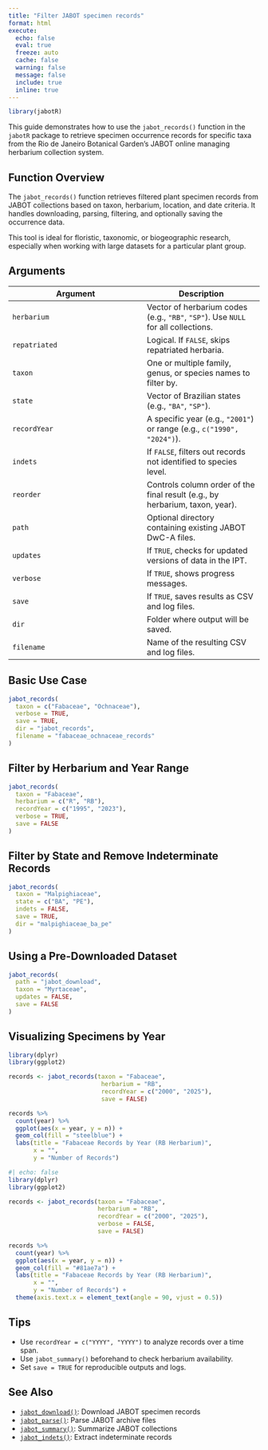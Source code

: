 ```yaml
---
title: "Filter JABOT specimen records"
format: html
execute:
  echo: false
  eval: true
  freeze: auto
  cache: false
  warning: false
  message: false
  include: true
  inline: true
---
```


```r
library(jabotR)
```

This guide demonstrates how to use the `jabot_records()` function in the `jabotR` package to retrieve specimen occurrence records for specific taxa from the Rio de Janeiro Botanical Garden's JABOT online managing herbarium collection system.

## Function Overview

The `jabot_records()` function retrieves filtered plant specimen records from JABOT collections based on taxon, herbarium, location, and date criteria. It handles downloading, parsing, filtering, and optionally saving the occurrence data.

This tool is ideal for floristic, taxonomic, or biogeographic research, especially when working with large datasets for a particular plant group.

## Arguments

| Argument      | Description |
|---------------|-------------|
| `herbarium`   | Vector of herbarium codes (e.g., `"RB"`, `"SP"`). Use `NULL` for all collections. |
| `repatriated` | Logical. If `FALSE`, skips repatriated herbaria. |
| `taxon`       | One or multiple family, genus, or species names to filter by. |
| `state`       | Vector of Brazilian states (e.g., `"BA"`, `"SP"`). |
| `recordYear`  | A specific year (e.g., `"2001"`) or range (e.g., `c("1990", "2024")`). |
| `indets`      | If `FALSE`, filters out records not identified to species level. |
| `reorder`     | Controls column order of the final result (e.g., by herbarium, taxon, year). |
| `path`        | Optional directory containing existing JABOT DwC-A files. |
| `updates`     | If `TRUE`, checks for updated versions of data in the IPT. |
| `verbose`     | If `TRUE`, shows progress messages. |
| `save`        | If `TRUE`, saves results as CSV and log files. |
| `dir`         | Folder where output will be saved. |
| `filename`    | Name of the resulting CSV and log files. |

## Basic Use Case

```r
jabot_records(
  taxon = c("Fabaceae", "Ochnaceae"),
  verbose = TRUE,
  save = TRUE,
  dir = "jabot_records",
  filename = "fabaceae_ochnaceae_records"
)
```

## Filter by Herbarium and Year Range

```r
jabot_records(
  taxon = "Fabaceae",
  herbarium = c("R", "RB"),
  recordYear = c("1995", "2023"),
  verbose = TRUE,
  save = FALSE
)
```

## Filter by State and Remove Indeterminate Records

```r
jabot_records(
  taxon = "Malpighiaceae",
  state = c("BA", "PE"),
  indets = FALSE,
  save = TRUE,
  dir = "malpighiaceae_ba_pe"
)
```

## Using a Pre-Downloaded Dataset

```r
jabot_records(
  path = "jabot_download",
  taxon = "Myrtaceae",
  updates = FALSE,
  save = FALSE
)
```

## Visualizing Specimens by Year

```r
library(dplyr)
library(ggplot2)

records <- jabot_records(taxon = "Fabaceae", 
                          herbarium = "RB", 
                          recordYear = c("2000", "2025"), 
                          save = FALSE)

records %>%
  count(year) %>%
  ggplot(aes(x = year, y = n)) +
  geom_col(fill = "steelblue") +
  labs(title = "Fabaceae Records by Year (RB Herbarium)",
       x = "",
       y = "Number of Records")
```

```r
#| echo: false
library(dplyr)
library(ggplot2)

records <- jabot_records(taxon = "Fabaceae", 
                         herbarium = "RB", 
                         recordYear = c("2000", "2025"),
                         verbose = FALSE,
                         save = FALSE)

records %>%
  count(year) %>%
  ggplot(aes(x = year, y = n)) +
  geom_col(fill = "#81ae7a") +
  labs(title = "Fabaceae Records by Year (RB Herbarium)",
       x = "",
       y = "Number of Records") +
  theme(axis.text.x = element_text(angle = 90, vjust = 0.5))
```

## Tips

- Use `recordYear = c("YYYY", "YYYY")` to analyze records over a time span.
- Use `jabot_summary()` beforehand to check herbarium availability.
- Set `save = TRUE` for reproducible outputs and logs.

## See Also

- [`jabot_download()`](/articles/download_jabot_collections.qmd): Download JABOT specimen records
- [`jabot_parse()`](/articles/parse_jabot_dwca.qmd): Parse JABOT archive files
- [`jabot_summary()`](/articles/summarize_jabot_collections.qmd): Summarize JABOT collections
- [`jabot_indets()`](/articles/filter_indeterminate_jabot_specimens.qmd): Extract indeterminate records
